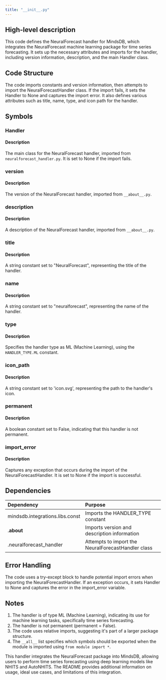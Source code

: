 ```yaml
---
title: "__init__.py"
---
```


## High-level description
This code defines the NeuralForecast handler for MindsDB, which integrates the NeuralForecast machine learning package for time series forecasting. It sets up the necessary attributes and imports for the handler, including version information, description, and the main Handler class.

## Code Structure
The code imports constants and version information, then attempts to import the NeuralForecastHandler class. If the import fails, it sets the Handler to None and captures the import error. It also defines various attributes such as title, name, type, and icon path for the handler.

## Symbols

### Handler
#### Description
The main class for the NeuralForecast handler, imported from `neuralforecast_handler.py`. It is set to None if the import fails.

### version
#### Description
The version of the NeuralForecast handler, imported from `__about__.py`.

### description
#### Description
A description of the NeuralForecast handler, imported from `__about__.py`.

### title
#### Description
A string constant set to "NeuralForecast", representing the title of the handler.

### name
#### Description
A string constant set to "neuralforecast", representing the name of the handler.

### type
#### Description
Specifies the handler type as ML (Machine Learning), using the `HANDLER_TYPE.ML` constant.

### icon_path
#### Description
A string constant set to 'icon.svg', representing the path to the handler's icon.

### permanent
#### Description
A boolean constant set to False, indicating that this handler is not permanent.

### import_error
#### Description
Captures any exception that occurs during the import of the NeuralForecastHandler. It is set to None if the import is successful.

## Dependencies
| Dependency | Purpose |
|:-----------|:--------|
| mindsdb.integrations.libs.const | Imports the HANDLER_TYPE constant |
| .__about__ | Imports version and description information |
| .neuralforecast_handler | Attempts to import the NeuralForecastHandler class |

## Error Handling
The code uses a try-except block to handle potential import errors when importing the NeuralForecastHandler. If an exception occurs, it sets Handler to None and captures the error in the import_error variable.

## Notes
1. The handler is of type ML (Machine Learning), indicating its use for machine learning tasks, specifically time series forecasting.
2. The handler is not permanent (permanent = False).
3. The code uses relative imports, suggesting it's part of a larger package structure.
4. The `__all__` list specifies which symbols should be exported when the module is imported using `from module import *`.

This handler integrates the NeuralForecast package into MindsDB, allowing users to perform time series forecasting using deep learning models like NHITS and AutoNHITS. The README provides additional information on usage, ideal use cases, and limitations of this integration.